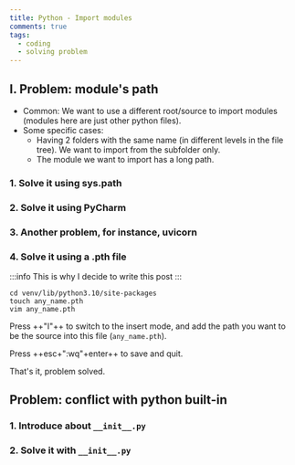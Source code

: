 ```yaml
---
title: Python - Import modules
comments: true
tags:
  - coding
  - solving problem
---
```


## I. Problem: module's path

- Common: We want to use a different root/source to import modules (modules here are just other python files).
- Some specific cases:
    - Having 2 folders with the same name (in different levels in the file tree). We want to import from the subfolder only.
    - The module we want to import has a long path.

### 1. Solve it using sys.path

### 2. Solve it using PyCharm

### 3. Another problem, for instance, uvicorn

### 4. Solve it using a .pth file

:::info
This is why I decide to write this post
:::

```shell
cd venv/lib/python3.10/site-packages
touch any_name.pth
vim any_name.pth
```

Press ++"I"++ to switch to the insert mode, and add the path you want to be the source into this file (`any_name.pth`).

Press ++esc+":wq"+enter++ to save and quit.

That's it, problem solved.

## Problem: conflict with python built-in

### 1. Introduce about `__init__.py`

### 2. Solve it with `__init__.py`

